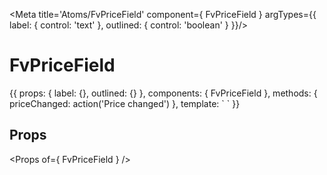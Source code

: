 
<Meta title='Atoms/FvPriceField' component={ FvPriceField } argTypes={{
  label: { control: 'text' },
  outlined: { control: 'boolean' }
}}/>

# FvPriceField

<Canvas>
<Story name='Common' height='150px' args={{
  label: 'Label',
  outlined: true
}}>{{
  props: {
    label: {},
    outlined: {}
  },
  components: { FvPriceField },
  methods: {
    priceChanged: action('Price changed')
  },
  template: `<FvPriceField
    :label="label"
    :outlined="outlined"
    @price:changed="priceChanged"
  >
  </FvPriceField>`
}}</Story>
</Canvas>

## Props

<Props of={ FvPriceField } />
